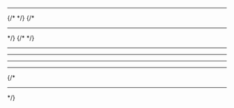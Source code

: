 
<FrontPageHero />

<div className="h-8" />

<div className="container mx-auto p-8">
  <CategoryList.Wrapper title="Catalogue">
    <CategoryList.Section title="CRUD">
      <CategoryList.Item id="form-input"></CategoryList.Item>
      <CategoryList.Item id="create-or-update-form"></CategoryList.Item>
      <CategoryList.Item id="confirmation-dialog"></CategoryList.Item>
      <CategoryList.Item id="multi-step-form"></CategoryList.Item>
      <CategoryList.Item id="multi-step-form-with-validation"></CategoryList.Item>
      <CategoryList.ComingSoonItem
        title="Combo Box"
        icon={Icons.ListAltOutlined}
      />
    </CategoryList.Section>
    <hr />
    {/* <CategoryList.Section title="Backend Services">
      <CategoryList.Item title="API Endpoint"></CategoryList.Item>
    </CategoryList.Section> */}
    {/* <hr /> */}
    <CategoryList.Section title="Abstract">
      {/* <CategoryList.Item title="Async Sequences"></CategoryList.Item> */}
      <CategoryList.Item id="multi-step-timer"></CategoryList.Item>
      <CategoryList.Item id="queue"></CategoryList.Item>
      <CategoryList.Item id="debounce"></CategoryList.Item>
      <CategoryList.Item id="deduplication"></CategoryList.Item>
    </CategoryList.Section>
    <hr />
    <CategoryList.Section title="Lists">
      <CategoryList.Item id="pagination"></CategoryList.Item>
      <CategoryList.Item id="infinite-scroll"></CategoryList.Item>
      <CategoryList.Item id="drag-and-drop"></CategoryList.Item>
    </CategoryList.Section>
    <hr />
    <CategoryList.Section title="Data Fetching">
      <CategoryList.Item id="simple-data-fetch"></CategoryList.Item>
      <CategoryList.Item id="with-local-cache"></CategoryList.Item>
      <CategoryList.ComingSoonItem
        title="With Circuit Breaker"
        icon={Icons.BatteryAlertOutlined}
      ></CategoryList.ComingSoonItem>
    </CategoryList.Section>
    <hr />
    <CategoryList.Section title="Global State">
      <CategoryList.Item id="authentication"></CategoryList.Item>
      <CategoryList.Item id="tab-focus"></CategoryList.Item>
    </CategoryList.Section>
    <hr />
    <CategoryList.Section title="Audio/Video">
      <CategoryList.Item id="netflix-style-video-hover"></CategoryList.Item>
      <CategoryList.Item id="video-audio-controls"></CategoryList.Item>
    </CategoryList.Section>
    {/* <hr />
    <CategoryList.Section title="Forms">
      <CategoryList.Item title="Sign Up Form"></CategoryList.Item>
      <CategoryList.Item title="Async Validation"></CategoryList.Item>
      <CategoryList.Item title="Multi-Step Form"></CategoryList.Item>
    </CategoryList.Section> */}
  </CategoryList.Wrapper>
</div>

